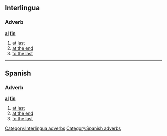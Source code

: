 ==Interlingua==

===Adverb===
'''[[al]] [[fin]]'''
# [[at last]]
# [[at the end]]
# [[to the last]]


----
==Spanish==

===Adverb===
'''[[al]] [[fin]]'''
# [[at last]]
# [[at the end]]
# [[to the last]]

[[Category:Interlingua adverbs]]
[[Category:Spanish adverbs]]